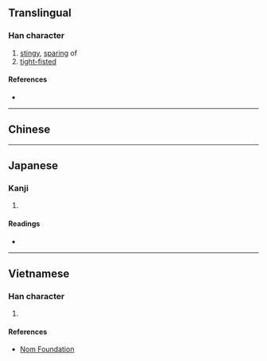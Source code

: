 {{character info/new}}
==Translingual==

===Han character===
{{Han char|rn=61|rad=心|as=06|sn=9|four=|canj=PKKI|ids=⿰忄𠫤}}

# [[stingy]], [[sparing]] of
# [[tight-fisted]]

====References====
* {{Han ref|kx=0384.320|dkj=10576|dj=0715.150|hdz=42297.030|uh=6061|ud=24673}}

----

==Chinese==
{{zh-see|吝|v}}

----

==Japanese==

===Kanji===
{{ja-kanji|grade=|rs=心06}}

# {{defn|lang=ja|sort=心06}}

====Readings====
* {{ja-readings|on=[[りん]] (rin)|kun=[[おしむ]] (oshimu), [[やぶさか]] (yabusaka)}}

----

==Vietnamese==

===Han character===
{{vi-readings|rs=心06|hanviet=lận}}

# {{defn|lang=vi|sort=心06}}

====References====
* [http://nomfoundation.org/common/nom_details.php?codepoint=6061 Nom Foundation]